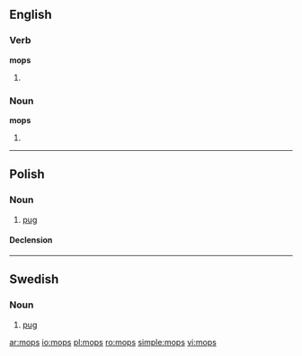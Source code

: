 ==English==

===Verb===
'''mops'''

# {{third-person singular of|[[mop]]}}

===Noun===
'''mops'''

# {{plural of|[[mop]]}}

----

==Polish==

===Noun===
{{infl|pl|noun|g=m}}

# [[pug]]

====Declension====
{{pl-decl-noun
|mops|mopsy
|mopsa|mopsów
|mopsowi|mopsom
|mopsa|mopsy
|mopsem|mopsami
|mopsie|mopsach
|mopsie|mopsy
}}

----

==Swedish==

===Noun===
{{infl|sv|noun|g=c}}

# [[pug]]

[[ar:mops]]
[[io:mops]]
[[pl:mops]]
[[ro:mops]]
[[simple:mops]]
[[vi:mops]]